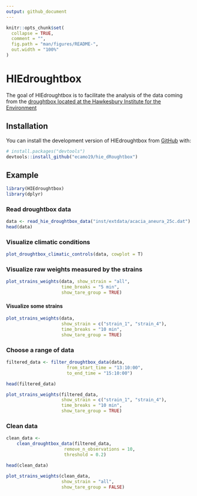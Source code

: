 ```yaml
---
output: github_document
---
```


<!-- README.md is generated from README.Rmd. Please edit that file -->

```r
knitr::opts_chunk$set(
  collapse = TRUE,
  comment = "",
  fig.path = "man/figures/README-",
  out.width = "100%"
)
```

# HIEdroughtbox

<!-- badges: start -->
<!-- badges: end -->

The goal of HIEdroughtbox is to facilitate the analysis of the data coming from
the [droughtbox located at the Hawkesbury Institute for the Environment](https://ecamo19.github.io/droughtbox_documentation/)

## Installation

You can install the development version of HIEdroughtbox from [GitHub](https://github.com/) with:

``` r
# install.packages("devtools")
devtools::install_github("ecamo19/hie_dRoughtbox")
```

## Example


```r
library(HIEdroughtbox)
library(dplyr)
```

### Read droughtbox data

```r
data <- read_hie_droughtbox_data("inst/extdata/acacia_aneura_25c.dat")
head(data)
```


### Visualize climatic conditions

```r
plot_droughtbox_climatic_controls(data, cowplot = T)
```

### Visualize raw weights measured by the strains

```r
plot_strains_weights(data, show_strain = "all", 
                     time_breaks = "5 min", 
                     show_tare_group = TRUE)
```
#### Visualize some strains 

```r
plot_strains_weights(data, 
                     show_strain = c("strain_1", "strain_4"), 
                     time_breaks = "10 min",
                     show_tare_group = TRUE)
```

### Choose a range of data

```r
filtered_data <- filter_droughtbox_data(data, 
                       from_start_time = "13:10:00",
                       to_end_time = "15:10:00")

head(filtered_data)
```
```r
plot_strains_weights(filtered_data, 
                     show_strain = c("strain_1", "strain_4"), 
                     time_breaks = "10 min",
                     show_tare_group = TRUE)
```

### Clean data

```r
clean_data <- 
    clean_droughtbox_data(filtered_data, 
                      remove_n_observations = 10, 
                      threshold = 0.2)

head(clean_data)
```
```r
plot_strains_weights(clean_data, 
                     show_strain = "all",
                     show_tare_group = FALSE)
```

